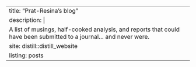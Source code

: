 ---
title: "Prat-Resina's blog"
description: |
  A list of musings, half-cooked analysis, and reports that could have been submitted to a journal... and never were.
site: distill::distill_website
listing: posts
---